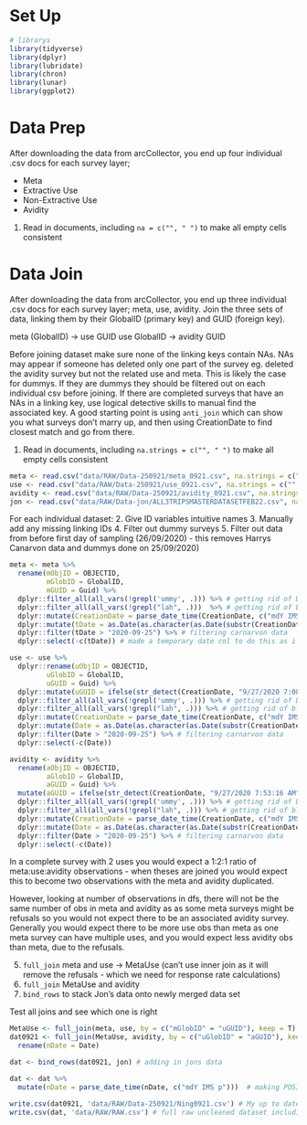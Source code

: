 # Set Up
```r
# librarys
library(tidyverse)
library(dplyr)
library(lubridate)
library(chron)
library(lunar)
library(ggplot2)
```

# Data Prep
After downloading the data from arcCollector, you end up four individual .csv docs for each survey layer; 

  - Meta
  - Extractive Use 
  - Non-Extractive Use
  - Avidity

1. Read in documents, including `na = c("", " ")` to make all empty cells consistent

# Data Join {.tabset} 
After downloading the data from arcCollector, you end up three individual .csv docs for each survey layer; meta, use, avidity. Join the three sets of data, linking them by their GlobalID (primary key) and GUID (foreign key). 

meta (GlobalID) -> use GUID
                   use GlobalID -> avidity GUID
                   
Before joining dataset make sure none of the linking keys contain NAs. NAs may appear if someone has deleted only one part of the survey eg. deleted the avidity survey but not the related use and meta. This is likely the case for dummys. If they are dummys they should be filtered out on each individual csv before joining. If there are completed surveys that have an NAs in a linking key, use logical detective skills to manual find the associated key. A good starting point is using `anti_join` which can show you what surveys don't marry up, and then using CreationDate to find closest match and go from there. 

1. Read in documents, including `na.strings = c("", " ")` to make all empty cells consistent

```r
meta <- read.csv("data/RAW/Data-250921/meta_0921.csv", na.strings = c("", " "))
use <- read.csv("data/RAW/Data-250921/use_0921.csv", na.strings = c("", " "))
avidity <- read.csv("data/RAW/Data-250921/avidity_0921.csv", na.strings = c("", " "))
jon <- read.csv("data/RAW/Data-jon/ALL3TRIPSMASTERDATASETFEB22.csv", na.strings = c("", " "))
```

For each individual dataset: 
  2. Give ID variables intuitive names
  3. Manually add any missing linking IDs
  4. Filter out dummy surveys
  5. Filter out data from before first day of sampling (26/09/2020) - this removes Harrys Canarvon data and dummys done on 25/09/2020)

```r
meta <- meta %>%
  rename(mObjID = OBJECTID,
         mGlobID = GlobalID,
         mGUID = Guid) %>%
  dplyr::filter_all(all_vars(!grepl('ummy', .))) %>% # getting rid of Dummys/dummys
  dplyr::filter_all(all_vars(!grepl("lah", .)))  %>% # getting rid of blah blahs
  dplyr::mutate(CreationDate = parse_date_time(CreationDate, c("mdY IMS p"))) %>% # making POSIX
  dplyr::mutate(tDate = as.Date(as.character(as.Date(substr(CreationDate, 1, 10), "%Y-%m-%d")))) %>%
  dplyr::filter(tDate > "2020-09-25") %>% # filtering carnarvon data
  dplyr::select(-c(tDate)) # made a temporary date col to do this as i already have code dealing with date later

use <- use %>%
  dplyr::rename(uObjID = OBJECTID,
         uGlobID = GlobalID,
         uGUID = Guid) %>%
  dplyr::mutate(uGUID = ifelse(str_detect(CreationDate, "9/27/2020 7:08:03 AM"), "706f2244-30f9-48f5-9bf0-9c5ebf9d8766", uGUID)) %>%
  dplyr::filter_all(all_vars(!grepl('ummy', .))) %>% # getting rid of Dummys/dummys
  dplyr::filter_all(all_vars(!grepl("lah", .))) %>% # getting rid of blah blahs
  dplyr::mutate(CreationDate = parse_date_time(CreationDate, c("mdY IMS p"))) %>% # making POSIX
  dplyr::mutate(Date = as.Date(as.character(as.Date(substr(CreationDate, 1, 10), "%Y-%m-%d")))) %>%
  dplyr::filter(Date > "2020-09-25") %>% # filtering carnarvon data
  dplyr::select(-c(Date))

avidity <- avidity %>%
  rename(aObjID = OBJECTID,
         aGlobID = GlobalID,
         aGUID = Guid) %>%
  mutate(aGUID = ifelse(str_detect(CreationDate, "9/27/2020 7:53:16 AM"), "7008d806-f10e-49cc-b866-1e3ec6848b2e", aGUID)) %>%
  dplyr::filter_all(all_vars(!grepl('ummy', .))) %>% # getting rid of Dummys/dummys
  dplyr::filter_all(all_vars(!grepl("lah", .))) %>% # getting rid of blah blahs
  dplyr::mutate(CreationDate = parse_date_time(CreationDate, c("mdY IMS p"))) %>% # making POSIX
  dplyr::mutate(Date = as.Date(as.character(as.Date(substr(CreationDate, 1, 10), "%Y-%m-%d")))) %>%
  dplyr::filter(Date > "2020-09-25") %>% # filtering carnarvon data
  dplyr::select(-c(Date))
```

In a complete survey with 2 uses you would expect a 1:2:1 ratio of meta:use:avidity observations - when theses are joined you would expect this to become two observations with the meta and avidity duplicated. 

However, looking at number of observations in dfs, there will not be the same number of obs in meta and avidity as as some meta surveys might be refusals so you would not expect there to be an associated avidity survey. Generally you would expect there to be more use obs than meta as one meta survey can have multiple uses, and you would expect less avidity obs than meta, due to the refusals. 

5. `full_join` meta and use -> MetaUse (can't use inner join as it will remove the refusals - which we need for response rate calculations)
6. `full_join` MetaUse and avidity
7. `bind_rows` to stack Jon's data onto newly merged data set

Test all joins and see which one is right
```r
MetaUse <- full_join(meta, use, by = c("mGlobID" = "uGUID"), keep = T) # joining meta and use
dat0921 <- full_join(MetaUse, avidity, by = c("uGlobID" = "aGUID"), keep = T) %>% #joining metause with avidity
  rename(nDate = Date)

dat <- bind_rows(dat0921, jon) # adding in jons data
```


```r
dat <- dat %>% 
  mutate(nDate = parse_date_time(nDate, c("mdY IMS p")))  # making POSIX
```

```r
write.csv(dat0921, 'data/RAW/Data-250921/Ning0921.csv') # My up to date unleaned data
write.csv(dat, 'data/RAW/RAW.csv') # full raw uncleaned dataset including Jon's data.
```
